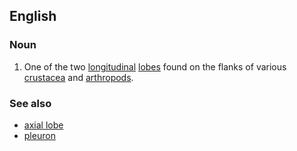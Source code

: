 ==English==

===Noun===
{{en-noun}}

# {{lb|en|anatomy}} One of the two [[longitudinal]] [[lobe]]s found on the flanks of various [[crustacea]] and [[arthropod]]s.

===See also===
* [[axial lobe]]
* [[pleuron]]